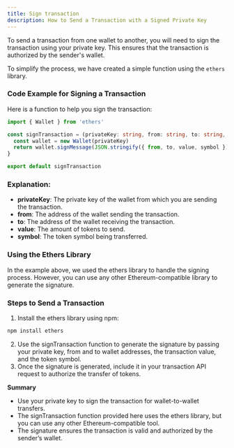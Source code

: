 ```yaml
---
title: Sign transaction
description: How to Send a Transaction with a Signed Private Key
---
```


To send a transaction from one wallet to another, you will need to sign the transaction using your private key. This ensures that the transaction is authorized by the sender's wallet.

To simplify the process, we have created a simple function using the `ethers` library.

### Code Example for Signing a Transaction

Here is a function to help you sign the transaction:

```typescript
import { Wallet } from 'ethers'

const signTransaction = (privateKey: string, from: string, to: string, value: number, symbol: string) => {
  const wallet = new Wallet(privateKey)
  return wallet.signMessage(JSON.stringify({ from, to, value, symbol }))
}

export default signTransaction
```

### Explanation:

* **privateKey**: The private key of the wallet from which you are sending the transaction.
* **from**: The address of the wallet sending the transaction.
* **to**: The address of the wallet receiving the transaction.
* **value**: The amount of tokens to send.
* **symbol**: The token symbol being transferred.

### Using the Ethers Library

In the example above, we used the ethers library to handle the signing process. However, you can use any other Ethereum-compatible library to generate the signature.

### Steps to Send a Transaction

1.	Install the ethers library using npm:
```bash
npm install ethers
```
2.	Use the signTransaction function to generate the signature by passing your private key, from and to wallet addresses, the transaction value, and the token symbol.
3.	Once the signature is generated, include it in your transaction API request to authorize the transfer of tokens.

**Summary**

* Use your private key to sign the transaction for wallet-to-wallet transfers.
* The signTransaction function provided here uses the ethers library, but you can use any other Ethereum-compatible tool.
* The signature ensures the transaction is valid and authorized by the sender’s wallet.


